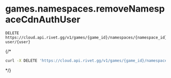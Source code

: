 # games.namespaces.removeNamespaceCdnAuthUser
```
DELETE https://cloud.api.rivet.gg/v1/games/{game_id}/namespaces/{namespace_id}/auth-user/{user}
```


{/*<RequestExample>
```bash curl
curl -X DELETE 'https://cloud.api.rivet.gg/v1/games/{game_id}/namespaces/{namespace_id}/auth-user/{user}'
```
</RequestExample>*/}
